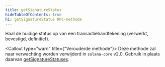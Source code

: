 ```yaml
---
title: getSignatureStatus
hideTableOfContents: true
h1: getSignatureStatus RPC-methode
---
```


Haal de huidige status op van een transactiehandtekening (verwerkt, bevestigd,
definitief).

<Callout type="warn" title={"Verouderde methode"}>
  Deze methode zal naar verwachting worden verwijderd in `solana-core` v2.0.
  Gebruik in plaats daarvan
  [getSignatureStatuses](/docs/rpc/http/getsignaturestatuses).
</Callout>
